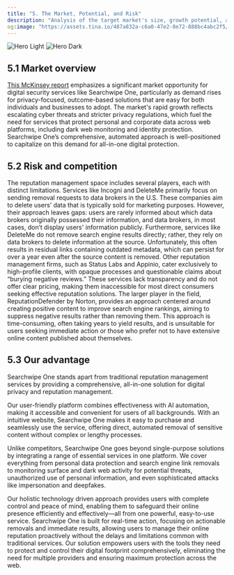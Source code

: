 ```yaml
---
title: "5. The Market, Potential, and Risk"
description: "Analysis of the target market's size, growth potential, and associated risks, including customer demand trends and competitive landscape insights."
og:image: "https://assets.tina.io/487a832a-c6a0-47e2-8e72-888bc4abc2f5/ffd.png"
---
```


<img
  className="block dark:hidden"
  src="https://assets.tina.io/487a832a-c6a0-47e2-8e72-888bc4abc2f5/ffd.png"
  alt="Hero Light"
/>
<img
  className="hidden dark:block"
  src="https://assets.tina.io/487a832a-c6a0-47e2-8e72-888bc4abc2f5/ffd.png"
  alt="Hero Dark"
/>



##  5.1 Market overview

<a href="https://www.mckinsey.com/capabilities/risk-and-resilience/our-insights/cybersecurity/new-survey-reveals-2-trillion-dollar-market-opportunity-for-cybersecurity-technology-and-service-providers" target="_blank">This McKinsey report</a> emphasizes a significant market opportunity for digital security services like Searchwipe One, particularly as demand rises for privacy-focused, outcome-based solutions that are easy for both individuals and businesses to adopt. The market's rapid growth reflects escalating cyber threats and stricter privacy regulations, which fuel the need for services that protect personal and corporate data across web platforms, including dark web monitoring and identity protection. Searchwipe One’s comprehensive, automated approach is well-positioned to capitalize on this demand for all-in-one digital protection.



##  5.2 Risk and competition

The reputation management space includes several players, each with distinct limitations. Services like Incogni and DeleteMe primarily focus on sending removal requests to data brokers in the U.S. These companies aim to delete users’ data that is typically sold for marketing purposes. However, their approach leaves gaps: users are rarely informed about which data brokers originally possessed their information, and data brokers, in most cases, don’t display users' information publicly. Furthermore, services like DeleteMe do not remove search engine results directly; rather, they rely on data brokers to delete information at the source. Unfortunately, this often results in residual links containing outdated metadata, which can persist for over a year even after the source content is removed. Other reputation management firms, such as Status Labs and Appinio, cater exclusively to high-profile clients, with opaque processes and questionable claims about “burying negative reviews.” These services lack transparency and do not offer clear pricing, making them inaccessible for most direct consumers seeking effective reputation solutions. The larger player in the field, ReputationDefender by Norton, provides an approach centered around creating positive content to improve search engine rankings, aiming to suppress negative results rather than removing them. This approach is time-consuming, often taking years to yield results, and is unsuitable for users seeking immediate action or those who prefer not to have extensive online content published about themselves.


##  5.3 Our advantage

Searchwipe One stands apart from traditional reputation management services by providing a comprehensive, all-in-one solution for digital privacy and reputation management. 

Our user-friendly platform combines effectiveness with AI automation, making it accessible and convenient for users of all backgrounds. With an intuitive website, Searchwipe One makes it easy to purchase and seamlessly use the service, offering direct, automated removal of sensitive content without complex or lengthy processes. 

Unlike competitors, Searchwipe One goes beyond single-purpose solutions by integrating a range of essential services in one platform. We cover everything from personal data protection and search engine link removals to monitoring surface and dark web activity for potential threats, unauthorized use of personal information, and even sophisticated attacks like impersonation and deepfakes. 

Our holistic technology driven approach provides users with complete control and peace of mind, enabling them to safeguard their online presence efficiently and effectively—all from one powerful, easy-to-use service. Searchwipe One is built for real-time action, focusing on actionable removals and immediate results, allowing users to manage their online reputation proactively without the delays and limitations common with traditional services. Our solution empowers users with the tools they need to protect and control their digital footprint comprehensively, eliminating the need for multiple providers and ensuring maximum protection across the web.